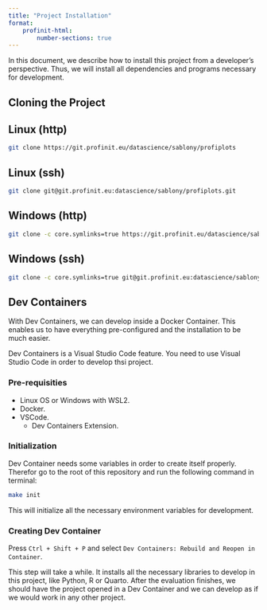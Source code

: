 ```yaml
---
title: "Project Installation"
format:
    profinit-html:
        number-sections: true
---
```


In this document, we describe how to install this project from a developer's perspective. Thus, we will install all dependencies and programs necessary for development.

## Cloning the Project

::: {.panel-tabset}

## Linux (http)

```sh
git clone https://git.profinit.eu/datascience/sablony/profiplots
```

## Linux (ssh)

```sh
git clone git@git.profinit.eu:datascience/sablony/profiplots.git
```

## Windows (http)

```sh
git clone -c core.symlinks=true https://git.profinit.eu/datascience/sablony/profiplots.git
```

## Windows (ssh)

```sh
git clone -c core.symlinks=true git@git.profinit.eu:datascience/sablony/profiplots.git
```

:::

## Dev Containers

With Dev Containers, we can develop inside a Docker Container. This enables us to have everything pre-configured and the installation to be much easier.

::: {.callout-important}

Dev Containers is a Visual Studio Code feature. You need to use Visual Studio Code in order to develop thsi project.

:::

### Pre-requisities

- Linux OS or Windows with WSL2.
- Docker.
- VSCode.
    - Dev Containers Extension.

### Initialization

Dev Container needs some variables in order to create itself properly. Therefor go to the root of this repository and run the following command in terminal:

```.sh
make init
```
This will initialize all the necessary environment variables for development.

### Creating Dev Container

Press `Ctrl + Shift + P` and select `Dev Containers: Rebuild and Reopen in Container`.

This step will take a while. It installs all the necessary libraries to develop in this project, like Python, R or Quarto. After the evaluation finishes, we should have the project opened in a Dev Container and we can develop as if we would work in any other project.